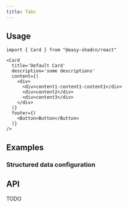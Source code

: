 ```yaml
---
title: Tabs
---
```


## Usage

```tsx
import { Card } from "@easy-shadcn/react"

<Card
  title='Default Card'
  description='some descriptions'
  content={(
    <div>
      <div>content1-content1-content1</div>
      <div>content2</div>
      <div>content3</div>
    </div>
  )}
  footer={(
    <Button>Button</Button>
  )}
/>
```

## Examples

### Structured data configuration

<ExamplePreview name="card-demo" />

## API

TODO
